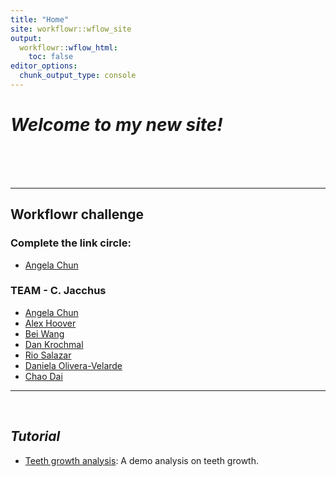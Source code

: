 ```yaml
---
title: "Home"
site: workflowr::wflow_site
output:
  workflowr::wflow_html:
    toc: false
editor_options:
  chunk_output_type: console
---
```


# *Welcome to my new site!*

<br><br><br>

---

## **Workflowr challenge**

### Complete the link circle: 

* [Angela Chun](https://kkanga01.github.io/myproject/) 

### TEAM - C. Jacchus

* [Angela Chun](https://kkanga01.github.io/myproject/) 
* [Alex Hoover](https://rsalazar2.github.io/myproject/)
* [Bei Wang](https://google.com)
* [Dan Krochmal](http://google.com)
* [Rio Salazar](http://google.com)
* [Daniela Olivera-Velarde](https://dani-ol-vel.github.io/myproject/)
* [Chao Dai](https://daiuc.github.io/workflowr_project)


---

<br>

## *Tutorial* 


* [Teeth growth analysis](teeth.html): A demo analysis on teeth growth.
